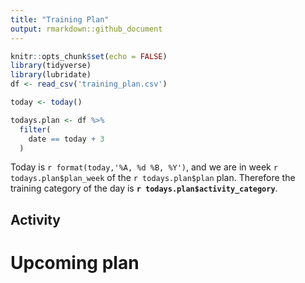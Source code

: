 ```yaml
---
title: "Training Plan"
output: rmarkdown::github_document
---
```


```r
knitr::opts_chunk$set(echo = FALSE)
library(tidyverse)
library(lubridate)
df <- read_csv('training_plan.csv')

today <- today()

todays.plan <- df %>% 
  filter(
    date == today + 3
  )
```


Today is `r format(today,'%A, %d %B, %Y')`, and we are in week `r todays.plan$plan_week` of the `r todays.plan$plan` plan. 
Therefore the training category of the day is **`r todays.plan$activity_category`**.

## Activity



# Upcoming plan